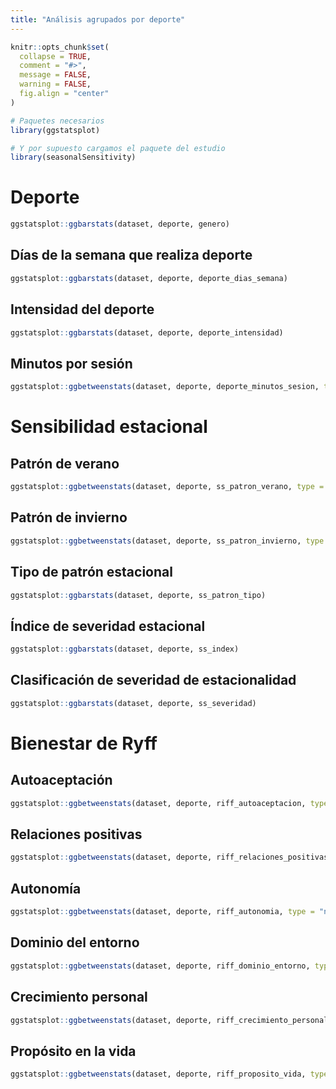 ```yaml
---
title: "Análisis agrupados por deporte"
---
```


```r
knitr::opts_chunk$set(
  collapse = TRUE,
  comment = "#>",
  message = FALSE,
  warning = FALSE,
  fig.align = "center"
)
```

```r
# Paquetes necesarios
library(ggstatsplot)

# Y por supuesto cargamos el paquete del estudio
library(seasonalSensitivity)
```

# Deporte

```r
ggstatsplot::ggbarstats(dataset, deporte, genero)
```

## Días de la semana que realiza deporte

```r
ggstatsplot::ggbarstats(dataset, deporte, deporte_dias_semana)
```

## Intensidad del deporte

```r
ggstatsplot::ggbarstats(dataset, deporte, deporte_intensidad)
```

## Minutos por sesión

```r
ggstatsplot::ggbetweenstats(dataset, deporte, deporte_minutos_sesion, type = "np")
```

# Sensibilidad estacional

## Patrón de verano

```r
ggstatsplot::ggbetweenstats(dataset, deporte, ss_patron_verano, type = "np")
```

## Patrón de invierno

```r
ggstatsplot::ggbetweenstats(dataset, deporte, ss_patron_invierno, type = "np")
```

## Tipo de patrón estacional

```r
ggstatsplot::ggbarstats(dataset, deporte, ss_patron_tipo)
```

## Índice de severidad estacional

```r
ggstatsplot::ggbarstats(dataset, deporte, ss_index)
```

## Clasificación de severidad de estacionalidad

```r
ggstatsplot::ggbarstats(dataset, deporte, ss_severidad)
```

# Bienestar de Ryff

## Autoaceptación

```r
ggstatsplot::ggbetweenstats(dataset, deporte, riff_autoaceptacion, type = "np")
```

## Relaciones positivas

```r
ggstatsplot::ggbetweenstats(dataset, deporte, riff_relaciones_positivas, type = "np")
```

## Autonomía

```r
ggstatsplot::ggbetweenstats(dataset, deporte, riff_autonomia, type = "np")
```

## Dominio del entorno

```r
ggstatsplot::ggbetweenstats(dataset, deporte, riff_dominio_entorno, type = "np")
```

## Crecimiento personal

```r
ggstatsplot::ggbetweenstats(dataset, deporte, riff_crecimiento_personal, type = "np")
```

## Propósito en la vida

```r
ggstatsplot::ggbetweenstats(dataset, deporte, riff_proposito_vida, type = "np")
```
